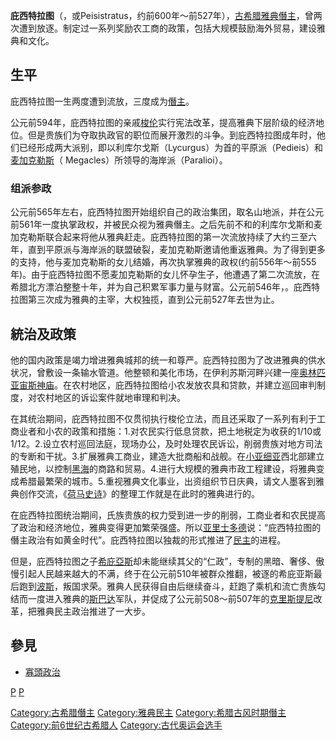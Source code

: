 {{Unreferenced|time=2012-8-29}}

'''庇西特拉图'''（{{lang-grc| Πεισίστρατος}}，{{lang-en|Peisistratos}}或Peisistratus，约前600年～前527年），[[古希腊|古希腊]][[雅典|雅典]][[僭主|僭主]]，曾两次遭到放逐。制定过一系列奖励农工商的政策，包括大规模鼓励海外贸易，建设雅典和文化。

==生平==
庇西特拉图一生两度遭到流放，三度成为[[僭主|僭主]]。

公元前594年，庇西特拉图的亲戚[[梭伦|梭伦]]实行宪法改革，提高雅典下层阶级的经济地位。但是贵族们为夺取执政官的职位而展开激烈的斗争。到庇西特拉图成年时，他们已经形成两大派别，即以利库尔戈斯（Lycurgus）为首的平原派（Pedieis）和[[麦加克勒斯|麦加克勒斯]]（ Megacles）所领导的海岸派（Paralioi）。

===组派参政===
公元前565年左右，庇西特拉图开始组织自己的政治集团，取名山地派，并在公元前561年一度执掌政权，并被民众视为雅典僭主。之后先前不和的利库尔戈斯和麦加克勒斯联合起来将他从雅典赶走。庇西特拉图的第一次流放持续了大约三至六年，直到平原派与海岸派的联盟破裂，麦加克勒斯邀请他重返雅典。为了得到更多的支持，他与麦加克勒斯的女儿结婚，再次执掌雅典的政权(约前556年～前555年)。由于庇西特拉图不愿麦加克勒斯的女儿怀孕生子，他遭遇了第二次流放，在希腊北方漂泊整整十年，并为自己积累军事力量与财富。公元前546年，{{fact|他来到[[优卑亚岛|优卑亚岛]]的[[埃雷特里亚|埃雷特里亚]]，在帕伦尼一役大胜雅典军队|date=2018-5-31}}。庇西特拉图第三次成为雅典的主宰，大权独揽，直到公元前527年去世为止。

==統治及政策==
他的国内政策是竭力增进雅典城邦的统一和尊严。庇西特拉图为了改进雅典的供水状况，曾敷设一条输水管道。他整顿和美化市场，在伊利苏斯河畔兴建一座[[奥林匹亚宙斯神庙|奥林匹亚宙斯神庙]]。在农村地区，庇西特拉图给小农发放农具和贷款，并建立巡回审判制度，对农村地区的诉讼案件就地审理和判决。

在其统治期间，庇西特拉图不仅贯彻执行梭伦立法，而且还采取了一系列有利于工商业者和小农的政策和措施：1.对农民实行低息贷款，把土地税定为收获的1/10或1/12。2.设立农村巡回法庭，现场办公，及时处理农民诉讼，削弱贵族对地方司法的专断和干扰。3.扩展雅典工商业，建造大批商船和战舰。在[[小亚细亚|小亚细亚]]西北部建立殖民地，以控制[[黑海|黑海]]的商路和贸易。4.进行大规模的雅典市政工程建设，将雅典变成希腊最繁荣的城市。5.重视雅典文化事业，出资组织节日庆典，请文人墨客到雅典创作交流，《[[荷马史诗|荷马史诗]]》的整理工作就是在此时的雅典进行的。

在庇西特拉图统治期间，氏族贵族的权力受到进一步的削弱，工商业者和农民提高了政治和经济地位，雅典变得更加繁荣强盛。所以[[亚里士多德|亚里士多德]]说：“庇西特拉图的僭主政治有如黄金时代”。庇西特拉图以独裁的形式推进了[[民主|民主]]的进程。

但是，庇西特拉图之子[[希庇亞斯_(庇西特拉圖之子)|希庇亞斯]]却未能继续其父的“仁政”，专制的黑暗、奢侈、傲慢引起人民越来越大的不满，终于在公元前510年被群众推翻，被逐的希庇亚斯最后跑到[[波斯|波斯]]，叛国求荣。雅典人民获得自由后继续奋斗，赶跑了乘机和流亡贵族勾结而一度进入雅典的[[斯巴达|斯巴达]]军队，并促成了公元前508～前507年的[[克里斯提尼|克里斯提尼]]改革，把雅典民主政治推进了一大步。

==參見==
*[[寡頭政治|寡頭政治]]
{{Ancient Athenian statesmen}}

{{Authority control}}
[[Category:古希腊僭主|Category:古希腊僭主]]
[[Category:雅典民主|Category:雅典民主]]
[[category:前600年出生|P]]
[[category:前527年逝世|P]]
[[Category:希腊古风时期僭主|Category:希腊古风时期僭主]]
[[Category:前6世纪古希腊人|Category:前6世纪古希腊人]]
[[Category:古代奥运会选手|Category:古代奥运会选手]]